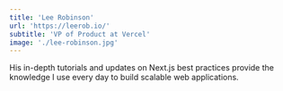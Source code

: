 ```yaml
---
title: 'Lee Robinson'
url: 'https://leerob.io/'
subtitle: 'VP of Product at Vercel'
image: './lee-robinson.jpg'
---
```


His in-depth tutorials and updates on Next.js best practices provide the knowledge I use every day to build scalable web applications.
